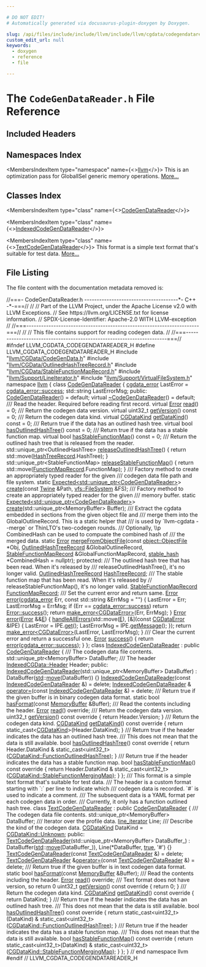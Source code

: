 ```yaml
---

# DO NOT EDIT!
# Automatically generated via docusaurus-plugin-doxygen by Doxygen.

slug: /api/files/include/include/llvm/include/llvm/cgdata/codegendatareader-h
custom_edit_url: null
keywords:
  - doxygen
  - reference
  - file

---
```





# The `CodeGenDataReader.h` File Reference

<DoxygenPage pluginConfig={pluginConfig}>



## Included Headers

<IncludesList>
<IncludesListItem
  filePath="llvm/CGData/CodeGenData.h"
  permalink="/docs/api/files/include/include/llvm/include/llvm/cgdata/codegendata-h"
  isLocal="true" />
<IncludesListItem
  filePath="llvm/CGData/OutlinedHashTreeRecord.h"
  permalink="/docs/api/files/include/include/llvm/include/llvm/cgdata/outlinedhashtreerecord-h"
  isLocal="true" />
<IncludesListItem
  filePath="llvm/CGData/StableFunctionMapRecord.h"
  permalink="/docs/api/files/include/include/llvm/include/llvm/cgdata/stablefunctionmaprecord-h"
  isLocal="true" />
<IncludesListItem
  filePath="llvm/Support/LineIterator.h"
  permalink="/docs/api/files/include/include/llvm/include/llvm/support/lineiterator-h"
  isLocal="true" />
<IncludesListItem
  filePath="llvm/Support/VirtualFileSystem.h"
  permalink="/docs/api/files/include/include/llvm/include/llvm/support/virtualfilesystem-h"
  isLocal="true" />
</IncludesList>

## Namespaces Index

<MembersIndex>

<MembersIndexItem
  type="namespace"
  name={<><a href="/docs/api/namespaces/llvm">llvm</a></>}>
This is an optimization pass for GlobalISel generic memory operations. <a href="/docs/api/namespaces/llvm/#details">More...</a>
</MembersIndexItem>

</MembersIndex>

## Classes Index

<MembersIndex>

<MembersIndexItem
  type="class"
  name={<><a href="/docs/api/classes/llvm/codegendatareader">CodeGenDataReader</a></>}>
</MembersIndexItem>

<MembersIndexItem
  type="class"
  name={<><a href="/docs/api/classes/llvm/indexedcodegendatareader">IndexedCodeGenDataReader</a></>}>
</MembersIndexItem>

<MembersIndexItem
  type="class"
  name={<><a href="/docs/api/classes/llvm/textcodegendatareader">TextCodeGenDataReader</a></>}>
This format is a simple text format that&#39;s suitable for test data. <a href="/docs/api/classes/llvm/textcodegendatareader/#details">More...</a>
</MembersIndexItem>

</MembersIndex>


## File Listing

The file content with the documentation metadata removed is:

<ProgramListing>

<Link id="l00001" /><CodeLine lineNumber="1"><Highlight kind="comment">//===- CodeGenDataReader.h --------------------------------------&#42;- C++ -&#42;-===//</Highlight><Highlight kind="normal"></Highlight></CodeLine>
<Link id="l00002" /><CodeLine lineNumber="2"><Highlight kind="normal"></Highlight><Highlight kind="comment">//</Highlight><Highlight kind="normal"></Highlight></CodeLine>
<Link id="l00003" /><CodeLine lineNumber="3"><Highlight kind="normal"></Highlight><Highlight kind="comment">// Part of the LLVM Project, under the Apache License v2.0 with LLVM Exceptions.</Highlight><Highlight kind="normal"></Highlight></CodeLine>
<Link id="l00004" /><CodeLine lineNumber="4"><Highlight kind="normal"></Highlight><Highlight kind="comment">// See https://llvm.org/LICENSE.txt for license information.</Highlight><Highlight kind="normal"></Highlight></CodeLine>
<Link id="l00005" /><CodeLine lineNumber="5"><Highlight kind="normal"></Highlight><Highlight kind="comment">// SPDX-License-Identifier: Apache-2.0 WITH LLVM-exception</Highlight><Highlight kind="normal"></Highlight></CodeLine>
<Link id="l00006" /><CodeLine lineNumber="6"><Highlight kind="normal"></Highlight><Highlight kind="comment">//</Highlight><Highlight kind="normal"></Highlight></CodeLine>
<Link id="l00007" /><CodeLine lineNumber="7"><Highlight kind="normal"></Highlight><Highlight kind="comment">//===----------------------------------------------------------------------===//</Highlight><Highlight kind="normal"></Highlight></CodeLine>
<Link id="l00008" /><CodeLine lineNumber="8"><Highlight kind="normal"></Highlight><Highlight kind="comment">//</Highlight><Highlight kind="normal"></Highlight></CodeLine>
<Link id="l00009" /><CodeLine lineNumber="9"><Highlight kind="normal"></Highlight><Highlight kind="comment">// This file contains support for reading codegen data.</Highlight><Highlight kind="normal"></Highlight></CodeLine>
<Link id="l00010" /><CodeLine lineNumber="10"><Highlight kind="normal"></Highlight><Highlight kind="comment">//</Highlight><Highlight kind="normal"></Highlight></CodeLine>
<Link id="l00011" /><CodeLine lineNumber="11"><Highlight kind="normal"></Highlight><Highlight kind="comment">//===----------------------------------------------------------------------===//</Highlight><Highlight kind="normal"></Highlight></CodeLine>
<Link id="l00012" /><CodeLine lineNumber="12"><Highlight kind="normal"></Highlight></CodeLine>
<Link id="l00013" /><CodeLine lineNumber="13"><Highlight kind="normal"></Highlight><Highlight kind="preprocessor">#ifndef LLVM&#95;CGDATA&#95;CODEGENDATAREADER&#95;H</Highlight><Highlight kind="normal"></Highlight></CodeLine>
<Link id="l00014" /><CodeLine lineNumber="14"><Highlight kind="normal"></Highlight><Highlight kind="preprocessor">#define LLVM&#95;CGDATA&#95;CODEGENDATAREADER&#95;H</Highlight><Highlight kind="normal"></Highlight></CodeLine>
<Link id="l00015" /><CodeLine lineNumber="15"><Highlight kind="normal"></Highlight></CodeLine>
<Link id="l00016" /><CodeLine lineNumber="16"><Highlight kind="normal"></Highlight><Highlight kind="preprocessor">#include &quot;<a href="/docs/api/files/include/include/llvm/include/llvm/cgdata/codegendata-h">llvm/CGData/CodeGenData.h</a>&quot;</Highlight><Highlight kind="normal"></Highlight></CodeLine>
<Link id="l00017" /><CodeLine lineNumber="17"><Highlight kind="normal"></Highlight><Highlight kind="preprocessor">#include &quot;<a href="/docs/api/files/include/include/llvm/include/llvm/cgdata/outlinedhashtreerecord-h">llvm/CGData/OutlinedHashTreeRecord.h</a>&quot;</Highlight><Highlight kind="normal"></Highlight></CodeLine>
<Link id="l00018" /><CodeLine lineNumber="18"><Highlight kind="normal"></Highlight><Highlight kind="preprocessor">#include &quot;<a href="/docs/api/files/include/include/llvm/include/llvm/cgdata/stablefunctionmaprecord-h">llvm/CGData/StableFunctionMapRecord.h</a>&quot;</Highlight><Highlight kind="normal"></Highlight></CodeLine>
<Link id="l00019" /><CodeLine lineNumber="19"><Highlight kind="normal"></Highlight><Highlight kind="preprocessor">#include &quot;<a href="/docs/api/files/include/include/llvm/include/llvm/support/lineiterator-h">llvm/Support/LineIterator.h</a>&quot;</Highlight><Highlight kind="normal"></Highlight></CodeLine>
<Link id="l00020" /><CodeLine lineNumber="20"><Highlight kind="normal"></Highlight><Highlight kind="preprocessor">#include &quot;<a href="/docs/api/files/include/include/llvm/include/llvm/support/virtualfilesystem-h">llvm/Support/VirtualFileSystem.h</a>&quot;</Highlight><Highlight kind="normal"></Highlight></CodeLine>
<Link id="l00021" /><CodeLine lineNumber="21"><Highlight kind="normal"></Highlight></CodeLine>
<Link id="l00022" /><CodeLine lineNumber="22"><Highlight kind="normal"></Highlight><Highlight kind="keyword">namespace </Highlight><Highlight kind="normal"><a href="/docs/api/namespaces/llvm">llvm</a> &#123;</Highlight></CodeLine>
<Link id="l00023" /><CodeLine lineNumber="23"><Highlight kind="normal"></Highlight></CodeLine>
<Link id="l00024" /><CodeLine lineNumber="24" lineLink="/docs/api/classes/llvm/codegendatareader"><Highlight kind="normal"></Highlight><Highlight kind="keyword">class </Highlight><Highlight kind="normal"><a href="/docs/api/classes/llvm/codegendatareader/#a4938a6e9b87fda35e4f530f2e7131a6a">CodeGenDataReader</a> &#123;</Highlight></CodeLine>
<Link id="l00025" /><CodeLine lineNumber="25"><Highlight kind="normal">  <a href="/docs/api/namespaces/llvm/#a6ea6fb3a4e8248113053829b7fd89c96">cgdata&#95;error</a> LastError = <a href="/docs/api/namespaces/llvm/#a6ea6fb3a4e8248113053829b7fd89c96a260ca9dd8a4577fc00b7bd5810298076">cgdata&#95;error::success</a>;</Highlight></CodeLine>
<Link id="l00026" /><CodeLine lineNumber="26"><Highlight kind="normal">  std::string LastErrorMsg;</Highlight></CodeLine>
<Link id="l00027" /><CodeLine lineNumber="27"><Highlight kind="normal"></Highlight></CodeLine>
<Link id="l00028" /><CodeLine lineNumber="28"><Highlight kind="normal"></Highlight><Highlight kind="keyword">public</Highlight><Highlight kind="normal">:</Highlight></CodeLine>
<Link id="l00029" /><CodeLine lineNumber="29" lineLink="/docs/api/classes/llvm/codegendatareader/#a4938a6e9b87fda35e4f530f2e7131a6a"><Highlight kind="normal">  <a href="/docs/api/classes/llvm/codegendatareader/#a4938a6e9b87fda35e4f530f2e7131a6a">CodeGenDataReader</a>() = </Highlight><Highlight kind="keywordflow">default</Highlight><Highlight kind="normal">;</Highlight></CodeLine>
<Link id="l00030" /><CodeLine lineNumber="30" lineLink="/docs/api/classes/llvm/codegendatareader/#a25c012e7b2b088babfa4effb8b594235"><Highlight kind="normal">  </Highlight><Highlight kind="keyword">virtual</Highlight><Highlight kind="normal"> <a href="/docs/api/classes/llvm/codegendatareader/#a25c012e7b2b088babfa4effb8b594235">~CodeGenDataReader</a>() = </Highlight><Highlight kind="keywordflow">default</Highlight><Highlight kind="normal">;</Highlight></CodeLine>
<Link id="l00031" /><CodeLine lineNumber="31"><Highlight kind="normal"></Highlight><Highlight kind="comment"></Highlight></CodeLine>
<Link id="l00032" /><CodeLine lineNumber="32"><Highlight kind="comment">  /// Read the header.  Required before reading first record.</Highlight><Highlight kind="normal"></Highlight></CodeLine>
<Link id="l00033" /><CodeLine lineNumber="33" lineLink="/docs/api/classes/llvm/codegendatareader/#aa20fa4c4ea01f7b1432d0b99deb1c691"><Highlight kind="normal">  </Highlight><Highlight kind="keyword">virtual</Highlight><Highlight kind="normal"> <a href="/docs/api/classes/llvm/error">Error</a> <a href="/docs/api/classes/llvm/codegendatareader/#aa20fa4c4ea01f7b1432d0b99deb1c691">read</a>() = 0;</Highlight><Highlight kind="comment"></Highlight></CodeLine>
<Link id="l00034" /><CodeLine lineNumber="34"><Highlight kind="comment">  /// Return the codegen data version.</Highlight><Highlight kind="normal"></Highlight></CodeLine>
<Link id="l00035" /><CodeLine lineNumber="35" lineLink="/docs/api/classes/llvm/codegendatareader/#a386744755a9d21a971e5087e05199c10"><Highlight kind="normal">  </Highlight><Highlight kind="keyword">virtual</Highlight><Highlight kind="normal"> uint32&#95;t <a href="/docs/api/classes/llvm/codegendatareader/#a386744755a9d21a971e5087e05199c10">getVersion</a>() </Highlight><Highlight kind="keyword">const</Highlight><Highlight kind="normal"> = 0;</Highlight><Highlight kind="comment"></Highlight></CodeLine>
<Link id="l00036" /><CodeLine lineNumber="36"><Highlight kind="comment">  /// Return the codegen data kind.</Highlight><Highlight kind="normal"></Highlight></CodeLine>
<Link id="l00037" /><CodeLine lineNumber="37" lineLink="/docs/api/classes/llvm/codegendatareader/#a8cea1e14735c7e639093889ef58d358c"><Highlight kind="normal">  </Highlight><Highlight kind="keyword">virtual</Highlight><Highlight kind="normal"> <a href="/docs/api/namespaces/llvm/#a0ba893e7dc00f439ef557e79f12e899f">CGDataKind</a> <a href="/docs/api/classes/llvm/codegendatareader/#a8cea1e14735c7e639093889ef58d358c">getDataKind</a>() </Highlight><Highlight kind="keyword">const</Highlight><Highlight kind="normal"> = 0;</Highlight><Highlight kind="comment"></Highlight></CodeLine>
<Link id="l00038" /><CodeLine lineNumber="38"><Highlight kind="comment">  /// Return true if the data has an outlined hash tree.</Highlight><Highlight kind="normal"></Highlight></CodeLine>
<Link id="l00039" /><CodeLine lineNumber="39" lineLink="/docs/api/classes/llvm/codegendatareader/#a1952f67f7a36cf1438bb35532e2c9681"><Highlight kind="normal">  </Highlight><Highlight kind="keyword">virtual</Highlight><Highlight kind="normal"> </Highlight><Highlight kind="keywordtype">bool</Highlight><Highlight kind="normal"> <a href="/docs/api/classes/llvm/codegendatareader/#a1952f67f7a36cf1438bb35532e2c9681">hasOutlinedHashTree</a>() </Highlight><Highlight kind="keyword">const</Highlight><Highlight kind="normal"> = 0;</Highlight><Highlight kind="comment"></Highlight></CodeLine>
<Link id="l00040" /><CodeLine lineNumber="40"><Highlight kind="comment">  /// Return true if the data has a stable function map.</Highlight><Highlight kind="normal"></Highlight></CodeLine>
<Link id="l00041" /><CodeLine lineNumber="41" lineLink="/docs/api/classes/llvm/codegendatareader/#a340784b8d4d214561c2e4115e7796d97"><Highlight kind="normal">  </Highlight><Highlight kind="keyword">virtual</Highlight><Highlight kind="normal"> </Highlight><Highlight kind="keywordtype">bool</Highlight><Highlight kind="normal"> <a href="/docs/api/classes/llvm/codegendatareader/#a340784b8d4d214561c2e4115e7796d97">hasStableFunctionMap</a>() </Highlight><Highlight kind="keyword">const</Highlight><Highlight kind="normal"> = 0;</Highlight><Highlight kind="comment"></Highlight></CodeLine>
<Link id="l00042" /><CodeLine lineNumber="42"><Highlight kind="comment">  /// Return the outlined hash tree that is released from the reader.</Highlight><Highlight kind="normal"></Highlight></CodeLine>
<Link id="l00043" /><CodeLine lineNumber="43" lineLink="/docs/api/classes/llvm/codegendatareader/#ad418978423ac3f031d4a4aab04708310"><Highlight kind="normal">  std::unique&#95;ptr&lt;OutlinedHashTree&gt; <a href="/docs/api/classes/llvm/codegendatareader/#ad418978423ac3f031d4a4aab04708310">releaseOutlinedHashTree</a>() &#123;</Highlight></CodeLine>
<Link id="l00044" /><CodeLine lineNumber="44"><Highlight kind="normal">    </Highlight><Highlight kind="keywordflow">return</Highlight><Highlight kind="normal"> std::move(<a href="/docs/api/classes/llvm/codegendatareader/#a3897d2b4576b899d566186c2a97a7a79">HashTreeRecord</a>.HashTree);</Highlight></CodeLine>
<Link id="l00045" /><CodeLine lineNumber="45"><Highlight kind="normal">  &#125;</Highlight></CodeLine>
<Link id="l00046" /><CodeLine lineNumber="46" lineLink="/docs/api/classes/llvm/codegendatareader/#a50647452c64c1fab25b232c4827ccd2b"><Highlight kind="normal">  std::unique&#95;ptr&lt;StableFunctionMap&gt; <a href="/docs/api/classes/llvm/codegendatareader/#a50647452c64c1fab25b232c4827ccd2b">releaseStableFunctionMap</a>() &#123;</Highlight></CodeLine>
<Link id="l00047" /><CodeLine lineNumber="47"><Highlight kind="normal">    </Highlight><Highlight kind="keywordflow">return</Highlight><Highlight kind="normal"> std::move(<a href="/docs/api/classes/llvm/codegendatareader/#a83f3e8474f7cca254a19d876f2e9a3b7">FunctionMapRecord</a>.FunctionMap);</Highlight></CodeLine>
<Link id="l00048" /><CodeLine lineNumber="48"><Highlight kind="normal">  &#125;</Highlight></CodeLine>
<Link id="l00049" /><CodeLine lineNumber="49"><Highlight kind="normal"></Highlight><Highlight kind="comment"></Highlight></CodeLine>
<Link id="l00050" /><CodeLine lineNumber="50"><Highlight kind="comment">  /// Factory method to create an appropriately typed reader for the given</Highlight></CodeLine>
<Link id="l00051" /><CodeLine lineNumber="51"><Highlight kind="comment">  /// codegen data file path and file system.</Highlight><Highlight kind="normal"></Highlight></CodeLine>
<Link id="l00052" /><CodeLine lineNumber="52"><Highlight kind="normal">  </Highlight><Highlight kind="keyword">static</Highlight><Highlight kind="normal"> <a href="/docs/api/classes/llvm/expected">Expected&lt;std::unique&#95;ptr&lt;CodeGenDataReader&gt;</a>&gt;</Highlight></CodeLine>
<Link id="l00053" /><CodeLine lineNumber="53"><Highlight kind="normal">  <a href="/docs/api/classes/llvm/codegendatareader/#a4a44372ad9be897766236ba844f560e5">create</a>(</Highlight><Highlight kind="keyword">const</Highlight><Highlight kind="normal"> <a href="/docs/api/classes/llvm/twine">Twine</a> &amp;Path, <a href="/docs/api/classes/llvm/vfs/filesystem">vfs::FileSystem</a> &amp;FS);</Highlight></CodeLine>
<Link id="l00054" /><CodeLine lineNumber="54"><Highlight kind="normal"></Highlight><Highlight kind="comment"></Highlight></CodeLine>
<Link id="l00055" /><CodeLine lineNumber="55"><Highlight kind="comment">  /// Factory method to create an appropriately typed reader for the given</Highlight></CodeLine>
<Link id="l00056" /><CodeLine lineNumber="56"><Highlight kind="comment">  /// memory buffer.</Highlight><Highlight kind="normal"></Highlight></CodeLine>
<Link id="l00057" /><CodeLine lineNumber="57"><Highlight kind="normal">  </Highlight><Highlight kind="keyword">static</Highlight><Highlight kind="normal"> <a href="/docs/api/classes/llvm/expected">Expected&lt;std::unique&#95;ptr&lt;CodeGenDataReader&gt;</a>&gt;</Highlight></CodeLine>
<Link id="l00058" /><CodeLine lineNumber="58"><Highlight kind="normal">  <a href="/docs/api/classes/llvm/codegendatareader/#a4a44372ad9be897766236ba844f560e5">create</a>(std::unique&#95;ptr&lt;MemoryBuffer&gt; Buffer);</Highlight></CodeLine>
<Link id="l00059" /><CodeLine lineNumber="59"><Highlight kind="normal"></Highlight><Highlight kind="comment"></Highlight></CodeLine>
<Link id="l00060" /><CodeLine lineNumber="60"><Highlight kind="comment">  /// Extract the cgdata embedded in sections from the given object file and</Highlight></CodeLine>
<Link id="l00061" /><CodeLine lineNumber="61"><Highlight kind="comment">  /// merge them into the GlobalOutlineRecord. This is a static helper that</Highlight></CodeLine>
<Link id="l00062" /><CodeLine lineNumber="62"><Highlight kind="comment">  /// is used by &#96;llvm-cgdata --merge&#96; or ThinLTO&#39;s two-codegen rounds.</Highlight></CodeLine>
<Link id="l00063" /><CodeLine lineNumber="63"><Highlight kind="comment">  /// Optionally, \\p CombinedHash can be used to compuate the combined hash of</Highlight></CodeLine>
<Link id="l00064" /><CodeLine lineNumber="64"><Highlight kind="comment">  /// the merged data.</Highlight><Highlight kind="normal"></Highlight></CodeLine>
<Link id="l00065" /><CodeLine lineNumber="65"><Highlight kind="normal">  </Highlight><Highlight kind="keyword">static</Highlight><Highlight kind="normal"> <a href="/docs/api/classes/llvm/error">Error</a></Highlight></CodeLine>
<Link id="l00066" /><CodeLine lineNumber="66"><Highlight kind="normal">  <a href="/docs/api/classes/llvm/codegendatareader/#ad41848e26234890d2d908a09f6709022">mergeFromObjectFile</a>(</Highlight><Highlight kind="keyword">const</Highlight><Highlight kind="normal"> <a href="/docs/api/classes/llvm/object/objectfile">object::ObjectFile</a> &#42;Obj,</Highlight></CodeLine>
<Link id="l00067" /><CodeLine lineNumber="67"><Highlight kind="normal">                      <a href="/docs/api/structs/llvm/outlinedhashtreerecord">OutlinedHashTreeRecord</a> &amp;GlobalOutlineRecord,</Highlight></CodeLine>
<Link id="l00068" /><CodeLine lineNumber="68"><Highlight kind="normal">                      <a href="/docs/api/structs/llvm/stablefunctionmaprecord">StableFunctionMapRecord</a> &amp;GlobalFunctionMapRecord,</Highlight></CodeLine>
<Link id="l00069" /><CodeLine lineNumber="69"><Highlight kind="normal">                      <a href="/docs/api/namespaces/llvm/#a3f07bd5ee30b6a57ddc214f64d5fd941">stable&#95;hash</a> &#42;CombinedHash = </Highlight><Highlight kind="keyword">nullptr</Highlight><Highlight kind="normal">);</Highlight></CodeLine>
<Link id="l00070" /><CodeLine lineNumber="70"><Highlight kind="normal"></Highlight></CodeLine>
<Link id="l00071" /><CodeLine lineNumber="71"><Highlight kind="normal"></Highlight><Highlight kind="keyword">protected</Highlight><Highlight kind="normal">:</Highlight><Highlight kind="comment"></Highlight></CodeLine>
<Link id="l00072" /><CodeLine lineNumber="72"><Highlight kind="comment">  /// The outlined hash tree that has been read. When it&#39;s released by</Highlight></CodeLine>
<Link id="l00073" /><CodeLine lineNumber="73"><Highlight kind="comment">  /// releaseOutlinedHashTree(), it&#39;s no longer valid.</Highlight><Highlight kind="normal"></Highlight></CodeLine>
<Link id="l00074" /><CodeLine lineNumber="74" lineLink="/docs/api/classes/llvm/codegendatareader/#a3897d2b4576b899d566186c2a97a7a79"><Highlight kind="normal">  <a href="/docs/api/structs/llvm/outlinedhashtreerecord">OutlinedHashTreeRecord</a> <a href="/docs/api/classes/llvm/codegendatareader/#a3897d2b4576b899d566186c2a97a7a79">HashTreeRecord</a>;</Highlight></CodeLine>
<Link id="l00075" /><CodeLine lineNumber="75"><Highlight kind="normal"></Highlight><Highlight kind="comment"></Highlight></CodeLine>
<Link id="l00076" /><CodeLine lineNumber="76"><Highlight kind="comment">  /// The stable function map that has been read. When it&#39;s released by</Highlight><Highlight kind="normal"></Highlight></CodeLine>
<Link id="l00077" /><CodeLine lineNumber="77"><Highlight kind="normal">  </Highlight><Highlight kind="comment">// releaseStableFunctionMap(), it&#39;s no longer valid.</Highlight><Highlight kind="normal"></Highlight></CodeLine>
<Link id="l00078" /><CodeLine lineNumber="78" lineLink="/docs/api/classes/llvm/codegendatareader/#a83f3e8474f7cca254a19d876f2e9a3b7"><Highlight kind="normal">  <a href="/docs/api/structs/llvm/stablefunctionmaprecord">StableFunctionMapRecord</a> <a href="/docs/api/classes/llvm/codegendatareader/#a83f3e8474f7cca254a19d876f2e9a3b7">FunctionMapRecord</a>;</Highlight></CodeLine>
<Link id="l00079" /><CodeLine lineNumber="79"><Highlight kind="normal"></Highlight><Highlight kind="comment"></Highlight></CodeLine>
<Link id="l00080" /><CodeLine lineNumber="80"><Highlight kind="comment">  /// Set the current error and return same.</Highlight><Highlight kind="normal"></Highlight></CodeLine>
<Link id="l00081" /><CodeLine lineNumber="81" lineLink="/docs/api/classes/llvm/codegendatareader/#a4d9d859b066e0d93458a74c4763cf553"><Highlight kind="normal">  <a href="/docs/api/classes/llvm/error">Error</a> <a href="/docs/api/classes/llvm/codegendatareader/#a4d9d859b066e0d93458a74c4763cf553">error</a>(<a href="/docs/api/namespaces/llvm/#a6ea6fb3a4e8248113053829b7fd89c96">cgdata&#95;error</a> Err, </Highlight><Highlight kind="keyword">const</Highlight><Highlight kind="normal"> std::string &amp;ErrMsg = </Highlight><Highlight kind="stringliteral">&quot;&quot;</Highlight><Highlight kind="normal">) &#123;</Highlight></CodeLine>
<Link id="l00082" /><CodeLine lineNumber="82"><Highlight kind="normal">    LastError = Err;</Highlight></CodeLine>
<Link id="l00083" /><CodeLine lineNumber="83"><Highlight kind="normal">    LastErrorMsg = ErrMsg;</Highlight></CodeLine>
<Link id="l00084" /><CodeLine lineNumber="84"><Highlight kind="normal">    </Highlight><Highlight kind="keywordflow">if</Highlight><Highlight kind="normal"> (Err == <a href="/docs/api/namespaces/llvm/#a6ea6fb3a4e8248113053829b7fd89c96a260ca9dd8a4577fc00b7bd5810298076">cgdata&#95;error::success</a>)</Highlight></CodeLine>
<Link id="l00085" /><CodeLine lineNumber="85"><Highlight kind="normal">      </Highlight><Highlight kind="keywordflow">return</Highlight><Highlight kind="normal"> <a href="/docs/api/classes/llvm/error/#a4dfd0813c3d0e0a30439b5a3e9196b59">Error::success</a>();</Highlight></CodeLine>
<Link id="l00086" /><CodeLine lineNumber="86"><Highlight kind="normal">    </Highlight><Highlight kind="keywordflow">return</Highlight><Highlight kind="normal"> <a href="/docs/api/namespaces/llvm/#a9999bd897fc8a1648bd69b36fee2d357">make&#95;error&lt;CGDataError&gt;</a>(Err, ErrMsg);</Highlight></CodeLine>
<Link id="l00087" /><CodeLine lineNumber="87"><Highlight kind="normal">  &#125;</Highlight></CodeLine>
<Link id="l00088" /><CodeLine lineNumber="88"><Highlight kind="normal"></Highlight></CodeLine>
<Link id="l00089" /><CodeLine lineNumber="89" lineLink="/docs/api/classes/llvm/codegendatareader/#aa674edf94147d4f7be423bcb307ab377"><Highlight kind="normal">  <a href="/docs/api/classes/llvm/error">Error</a> <a href="/docs/api/classes/llvm/codegendatareader/#aa674edf94147d4f7be423bcb307ab377">error</a>(<a href="/docs/api/classes/llvm/error">Error</a> &amp;&amp;<a href="/docs/api/files/lib/lib/ir/builtingcs-cpp/#abb2b3a60ccc38a28239e19a1646e0c8a">E</a>) &#123;</Highlight></CodeLine>
<Link id="l00090" /><CodeLine lineNumber="90"><Highlight kind="normal">    <a href="/docs/api/namespaces/llvm/#a2aa0f5c36ac6291f5d5f2b4efd9ffe70">handleAllErrors</a>(std::move(<a href="/docs/api/files/lib/lib/ir/builtingcs-cpp/#abb2b3a60ccc38a28239e19a1646e0c8a">E</a>), &#91;&amp;&#93;(</Highlight><Highlight kind="keyword">const</Highlight><Highlight kind="normal"> <a href="/docs/api/classes/llvm/cgdataerror">CGDataError</a> &amp;IPE) &#123;</Highlight></CodeLine>
<Link id="l00091" /><CodeLine lineNumber="91"><Highlight kind="normal">      LastError = IPE.<a href="/docs/api/classes/llvm/cgdataerror/#af723597667ca015a380525ed878859b9">get</a>();</Highlight></CodeLine>
<Link id="l00092" /><CodeLine lineNumber="92"><Highlight kind="normal">      LastErrorMsg = IPE.<a href="/docs/api/classes/llvm/cgdataerror/#a1990c5de7fed9ac92508512f4328580f">getMessage</a>();</Highlight></CodeLine>
<Link id="l00093" /><CodeLine lineNumber="93"><Highlight kind="normal">    &#125;);</Highlight></CodeLine>
<Link id="l00094" /><CodeLine lineNumber="94"><Highlight kind="normal">    </Highlight><Highlight kind="keywordflow">return</Highlight><Highlight kind="normal"> <a href="/docs/api/namespaces/llvm/#a9999bd897fc8a1648bd69b36fee2d357">make&#95;error&lt;CGDataError&gt;</a>(LastError, LastErrorMsg);</Highlight></CodeLine>
<Link id="l00095" /><CodeLine lineNumber="95"><Highlight kind="normal">  &#125;</Highlight></CodeLine>
<Link id="l00096" /><CodeLine lineNumber="96"><Highlight kind="normal"></Highlight><Highlight kind="comment"></Highlight></CodeLine>
<Link id="l00097" /><CodeLine lineNumber="97"><Highlight kind="comment">  /// Clear the current error and return a successful one.</Highlight><Highlight kind="normal"></Highlight></CodeLine>
<Link id="l00098" /><CodeLine lineNumber="98" lineLink="/docs/api/classes/llvm/codegendatareader/#a1ef2fb8f19fa17d3e0445cc0f00b8a9a"><Highlight kind="normal">  <a href="/docs/api/classes/llvm/error">Error</a> <a href="/docs/api/classes/llvm/codegendatareader/#a1ef2fb8f19fa17d3e0445cc0f00b8a9a">success</a>() &#123; </Highlight><Highlight kind="keywordflow">return</Highlight><Highlight kind="normal"> <a href="/docs/api/files/lib/lib/debuginfo/lib/debuginfo/codeview/symbolrecordmapping-cpp/#a9cdf893c7d17e47fa1ed8bebf92a5da4">error</a>(<a href="/docs/api/namespaces/llvm/#a6ea6fb3a4e8248113053829b7fd89c96a260ca9dd8a4577fc00b7bd5810298076">cgdata&#95;error::success</a>); &#125;</Highlight></CodeLine>
<Link id="l00099" /><CodeLine lineNumber="99"><Highlight kind="normal">&#125;;</Highlight></CodeLine>
<Link id="l00100" /><CodeLine lineNumber="100"><Highlight kind="normal"></Highlight></CodeLine>
<Link id="l00101" /><CodeLine lineNumber="101" lineLink="/docs/api/classes/llvm/indexedcodegendatareader"><Highlight kind="normal"></Highlight><Highlight kind="keyword">class </Highlight><Highlight kind="normal"><a href="/docs/api/classes/llvm/indexedcodegendatareader/#a92308cb683e65696aaa2b07819e006d9">IndexedCodeGenDataReader</a> : </Highlight><Highlight kind="keyword">public</Highlight><Highlight kind="normal"> <a href="/docs/api/classes/llvm/codegendatareader/#a4938a6e9b87fda35e4f530f2e7131a6a">CodeGenDataReader</a> &#123;</Highlight><Highlight kind="comment"></Highlight></CodeLine>
<Link id="l00102" /><CodeLine lineNumber="102"><Highlight kind="comment">  /// The codegen data file contents.</Highlight><Highlight kind="normal"></Highlight></CodeLine>
<Link id="l00103" /><CodeLine lineNumber="103"><Highlight kind="normal">  std::unique&#95;ptr&lt;MemoryBuffer&gt; DataBuffer;</Highlight><Highlight kind="comment"></Highlight></CodeLine>
<Link id="l00104" /><CodeLine lineNumber="104"><Highlight kind="comment">  /// The header</Highlight><Highlight kind="normal"></Highlight></CodeLine>
<Link id="l00105" /><CodeLine lineNumber="105"><Highlight kind="normal">  <a href="/docs/api/structs/llvm/indexedcgdata/header">IndexedCGData::Header</a> Header;</Highlight></CodeLine>
<Link id="l00106" /><CodeLine lineNumber="106"><Highlight kind="normal"></Highlight></CodeLine>
<Link id="l00107" /><CodeLine lineNumber="107"><Highlight kind="normal"></Highlight><Highlight kind="keyword">public</Highlight><Highlight kind="normal">:</Highlight></CodeLine>
<Link id="l00108" /><CodeLine lineNumber="108" lineLink="/docs/api/classes/llvm/indexedcodegendatareader/#a92308cb683e65696aaa2b07819e006d9"><Highlight kind="normal">  <a href="/docs/api/classes/llvm/indexedcodegendatareader/#a92308cb683e65696aaa2b07819e006d9">IndexedCodeGenDataReader</a>(std::unique&#95;ptr&lt;MemoryBuffer&gt; DataBuffer)</Highlight></CodeLine>
<Link id="l00109" /><CodeLine lineNumber="109"><Highlight kind="normal">      : DataBuffer(<a href="/docs/api/namespaces/std">std</a>::<a href="/docs/api/namespaces/llvm/#abfc9c7ecf70f66901e439f7c04ef3dbb">move</a>(DataBuffer)) &#123;&#125;</Highlight></CodeLine>
<Link id="l00110" /><CodeLine lineNumber="110" lineLink="/docs/api/classes/llvm/indexedcodegendatareader/#a7a7a54c7e6de6c228adfd1353af2ea6b"><Highlight kind="normal">  <a href="/docs/api/classes/llvm/indexedcodegendatareader/#a7a7a54c7e6de6c228adfd1353af2ea6b">IndexedCodeGenDataReader</a>(</Highlight><Highlight kind="keyword">const</Highlight><Highlight kind="normal"> <a href="/docs/api/classes/llvm/indexedcodegendatareader/#a92308cb683e65696aaa2b07819e006d9">IndexedCodeGenDataReader</a> &amp;) = </Highlight><Highlight kind="keyword">delete</Highlight><Highlight kind="normal">;</Highlight></CodeLine>
<Link id="l00111" /><CodeLine lineNumber="111"><Highlight kind="normal">  <a href="/docs/api/classes/llvm/indexedcodegendatareader/#a92308cb683e65696aaa2b07819e006d9">IndexedCodeGenDataReader</a> &amp;</Highlight></CodeLine>
<Link id="l00112" /><CodeLine lineNumber="112" lineLink="/docs/api/classes/llvm/indexedcodegendatareader/#aaa3cd201023486c1b6fe0291299cb530"><Highlight kind="normal">  <a href="/docs/api/classes/llvm/indexedcodegendatareader/#aaa3cd201023486c1b6fe0291299cb530">operator=</a>(</Highlight><Highlight kind="keyword">const</Highlight><Highlight kind="normal"> <a href="/docs/api/classes/llvm/indexedcodegendatareader/#a92308cb683e65696aaa2b07819e006d9">IndexedCodeGenDataReader</a> &amp;) = </Highlight><Highlight kind="keyword">delete</Highlight><Highlight kind="normal">;</Highlight></CodeLine>
<Link id="l00113" /><CodeLine lineNumber="113"><Highlight kind="normal"></Highlight><Highlight kind="comment"></Highlight></CodeLine>
<Link id="l00114" /><CodeLine lineNumber="114"><Highlight kind="comment">  /// Return true if the given buffer is in binary codegen data format.</Highlight><Highlight kind="normal"></Highlight></CodeLine>
<Link id="l00115" /><CodeLine lineNumber="115"><Highlight kind="normal">  </Highlight><Highlight kind="keyword">static</Highlight><Highlight kind="normal"> </Highlight><Highlight kind="keywordtype">bool</Highlight><Highlight kind="normal"> <a href="/docs/api/classes/llvm/indexedcodegendatareader/#a3d830a3c802045bb715c15756112ab48">hasFormat</a>(</Highlight><Highlight kind="keyword">const</Highlight><Highlight kind="normal"> <a href="/docs/api/classes/llvm/memorybuffer">MemoryBuffer</a> &amp;Buffer);</Highlight><Highlight kind="comment"></Highlight></CodeLine>
<Link id="l00116" /><CodeLine lineNumber="116"><Highlight kind="comment">  /// Read the contents including the header.</Highlight><Highlight kind="normal"></Highlight></CodeLine>
<Link id="l00117" /><CodeLine lineNumber="117"><Highlight kind="normal">  <a href="/docs/api/classes/llvm/error">Error</a> <a href="/docs/api/classes/llvm/indexedcodegendatareader/#a3f022987ea846df57d06f91074954335">read</a>() </Highlight><Highlight kind="keyword">override</Highlight><Highlight kind="normal">;</Highlight><Highlight kind="comment"></Highlight></CodeLine>
<Link id="l00118" /><CodeLine lineNumber="118"><Highlight kind="comment">  /// Return the codegen data version.</Highlight><Highlight kind="normal"></Highlight></CodeLine>
<Link id="l00119" /><CodeLine lineNumber="119" lineLink="/docs/api/classes/llvm/indexedcodegendatareader/#af416deefa4d3e33abb3110e18fcb0f13"><Highlight kind="normal">  uint32&#95;t <a href="/docs/api/classes/llvm/indexedcodegendatareader/#af416deefa4d3e33abb3110e18fcb0f13">getVersion</a>()</Highlight><Highlight kind="keyword"> const override </Highlight><Highlight kind="normal">&#123; </Highlight><Highlight kind="keywordflow">return</Highlight><Highlight kind="normal"> Header.Version; &#125;</Highlight><Highlight kind="comment"></Highlight></CodeLine>
<Link id="l00120" /><CodeLine lineNumber="120"><Highlight kind="comment">  /// Return the codegen data kind.</Highlight><Highlight kind="normal"></Highlight></CodeLine>
<Link id="l00121" /><CodeLine lineNumber="121" lineLink="/docs/api/classes/llvm/indexedcodegendatareader/#a94132a686c579a6c8774923a58a5ec25"><Highlight kind="normal">  <a href="/docs/api/namespaces/llvm/#a0ba893e7dc00f439ef557e79f12e899f">CGDataKind</a> <a href="/docs/api/classes/llvm/indexedcodegendatareader/#a94132a686c579a6c8774923a58a5ec25">getDataKind</a>()</Highlight><Highlight kind="keyword"> const override </Highlight><Highlight kind="normal">&#123;</Highlight></CodeLine>
<Link id="l00122" /><CodeLine lineNumber="122"><Highlight kind="normal">    </Highlight><Highlight kind="keywordflow">return</Highlight><Highlight kind="normal"> </Highlight><Highlight kind="keyword">static&#95;cast&lt;</Highlight><Highlight kind="normal"><a href="/docs/api/namespaces/llvm/#a0ba893e7dc00f439ef557e79f12e899f">CGDataKind</a></Highlight><Highlight kind="keyword">&gt;</Highlight><Highlight kind="normal">(Header.DataKind);</Highlight></CodeLine>
<Link id="l00123" /><CodeLine lineNumber="123"><Highlight kind="normal">  &#125;</Highlight><Highlight kind="comment"></Highlight></CodeLine>
<Link id="l00124" /><CodeLine lineNumber="124"><Highlight kind="comment">  /// Return true if the header indicates the data has an outlined hash tree.</Highlight></CodeLine>
<Link id="l00125" /><CodeLine lineNumber="125"><Highlight kind="comment">  /// This does not mean that the data is still available.</Highlight><Highlight kind="normal"></Highlight></CodeLine>
<Link id="l00126" /><CodeLine lineNumber="126" lineLink="/docs/api/classes/llvm/indexedcodegendatareader/#a8a622c3ffacf4ba8a9288bbe575fc92b"><Highlight kind="normal">  </Highlight><Highlight kind="keywordtype">bool</Highlight><Highlight kind="normal"> <a href="/docs/api/classes/llvm/indexedcodegendatareader/#a8a622c3ffacf4ba8a9288bbe575fc92b">hasOutlinedHashTree</a>()</Highlight><Highlight kind="keyword"> const override </Highlight><Highlight kind="normal">&#123;</Highlight></CodeLine>
<Link id="l00127" /><CodeLine lineNumber="127"><Highlight kind="normal">    </Highlight><Highlight kind="keywordflow">return</Highlight><Highlight kind="normal"> Header.DataKind &amp;</Highlight></CodeLine>
<Link id="l00128" /><CodeLine lineNumber="128"><Highlight kind="normal">           </Highlight><Highlight kind="keyword">static&#95;cast&lt;</Highlight><Highlight kind="normal">uint32&#95;t</Highlight><Highlight kind="keyword">&gt;</Highlight><Highlight kind="normal">(<a href="/docs/api/namespaces/llvm/#a0ba893e7dc00f439ef557e79f12e899fae43cdbf8003571786314ee11a4028215">CGDataKind::FunctionOutlinedHashTree</a>);</Highlight></CodeLine>
<Link id="l00129" /><CodeLine lineNumber="129"><Highlight kind="normal">  &#125;</Highlight><Highlight kind="comment"></Highlight></CodeLine>
<Link id="l00130" /><CodeLine lineNumber="130"><Highlight kind="comment">  /// Return true if the header indicates the data has a stable function map.</Highlight><Highlight kind="normal"></Highlight></CodeLine>
<Link id="l00131" /><CodeLine lineNumber="131" lineLink="/docs/api/classes/llvm/indexedcodegendatareader/#a58bf290952f374f78bba7b4d75827902"><Highlight kind="normal">  </Highlight><Highlight kind="keywordtype">bool</Highlight><Highlight kind="normal"> <a href="/docs/api/classes/llvm/indexedcodegendatareader/#a58bf290952f374f78bba7b4d75827902">hasStableFunctionMap</a>()</Highlight><Highlight kind="keyword"> const override </Highlight><Highlight kind="normal">&#123;</Highlight></CodeLine>
<Link id="l00132" /><CodeLine lineNumber="132"><Highlight kind="normal">    </Highlight><Highlight kind="keywordflow">return</Highlight><Highlight kind="normal"> Header.DataKind &amp;</Highlight></CodeLine>
<Link id="l00133" /><CodeLine lineNumber="133"><Highlight kind="normal">           </Highlight><Highlight kind="keyword">static&#95;cast&lt;</Highlight><Highlight kind="normal">uint32&#95;t</Highlight><Highlight kind="keyword">&gt;</Highlight><Highlight kind="normal">(<a href="/docs/api/namespaces/llvm/#a0ba893e7dc00f439ef557e79f12e899fa6c3b28d822d5623f3a00d66057afca55">CGDataKind::StableFunctionMergingMap</a>);</Highlight></CodeLine>
<Link id="l00134" /><CodeLine lineNumber="134"><Highlight kind="normal">  &#125;</Highlight></CodeLine>
<Link id="l00135" /><CodeLine lineNumber="135"><Highlight kind="normal">&#125;;</Highlight></CodeLine>
<Link id="l00136" /><CodeLine lineNumber="136"><Highlight kind="normal"></Highlight><Highlight kind="comment"></Highlight></CodeLine>
<Link id="l00137" /><CodeLine lineNumber="137"><Highlight kind="comment">/// This format is a simple text format that&#39;s suitable for test data.</Highlight></CodeLine>
<Link id="l00138" /><CodeLine lineNumber="138"><Highlight kind="comment">/// The header is a custom format starting with &#96;:&#96; per line to indicate which</Highlight></CodeLine>
<Link id="l00139" /><CodeLine lineNumber="139"><Highlight kind="comment">/// codegen data is recorded. &#96;#&#96; is used to indicate a comment.</Highlight></CodeLine>
<Link id="l00140" /><CodeLine lineNumber="140"><Highlight kind="comment">/// The subsequent data is a YAML format per each codegen data in order.</Highlight></CodeLine>
<Link id="l00141" /><CodeLine lineNumber="141"><Highlight kind="comment">/// Currently, it only has a function outlined hash tree.</Highlight><Highlight kind="normal"></Highlight></CodeLine>
<Link id="l00142" /><CodeLine lineNumber="142" lineLink="/docs/api/classes/llvm/textcodegendatareader"><Highlight kind="normal"></Highlight><Highlight kind="keyword">class </Highlight><Highlight kind="normal"><a href="/docs/api/classes/llvm/textcodegendatareader/#ae69f5c7f0c299614d5f4889b180df61a">TextCodeGenDataReader</a> : </Highlight><Highlight kind="keyword">public</Highlight><Highlight kind="normal"> <a href="/docs/api/classes/llvm/codegendatareader/#a4938a6e9b87fda35e4f530f2e7131a6a">CodeGenDataReader</a> &#123;</Highlight><Highlight kind="comment"></Highlight></CodeLine>
<Link id="l00143" /><CodeLine lineNumber="143"><Highlight kind="comment">  /// The codegen data file contents.</Highlight><Highlight kind="normal"></Highlight></CodeLine>
<Link id="l00144" /><CodeLine lineNumber="144"><Highlight kind="normal">  std::unique&#95;ptr&lt;MemoryBuffer&gt; DataBuffer;</Highlight><Highlight kind="comment"></Highlight></CodeLine>
<Link id="l00145" /><CodeLine lineNumber="145"><Highlight kind="comment">  /// Iterator over the profile data.</Highlight><Highlight kind="normal"></Highlight></CodeLine>
<Link id="l00146" /><CodeLine lineNumber="146"><Highlight kind="normal">  <a href="/docs/api/classes/llvm/line-iterator">line&#95;iterator</a> Line;</Highlight><Highlight kind="comment"></Highlight></CodeLine>
<Link id="l00147" /><CodeLine lineNumber="147"><Highlight kind="comment">  /// Describe the kind of the codegen data.</Highlight><Highlight kind="normal"></Highlight></CodeLine>
<Link id="l00148" /><CodeLine lineNumber="148"><Highlight kind="normal">  <a href="/docs/api/namespaces/llvm/#a0ba893e7dc00f439ef557e79f12e899f">CGDataKind</a> DataKind = <a href="/docs/api/namespaces/llvm/#a0ba893e7dc00f439ef557e79f12e899fa88183b946cc5f0e8c96b2e66e1c74a7e">CGDataKind::Unknown</a>;</Highlight></CodeLine>
<Link id="l00149" /><CodeLine lineNumber="149"><Highlight kind="normal"></Highlight></CodeLine>
<Link id="l00150" /><CodeLine lineNumber="150"><Highlight kind="normal"></Highlight><Highlight kind="keyword">public</Highlight><Highlight kind="normal">:</Highlight></CodeLine>
<Link id="l00151" /><CodeLine lineNumber="151" lineLink="/docs/api/classes/llvm/textcodegendatareader/#ae69f5c7f0c299614d5f4889b180df61a"><Highlight kind="normal">  <a href="/docs/api/classes/llvm/textcodegendatareader/#ae69f5c7f0c299614d5f4889b180df61a">TextCodeGenDataReader</a>(std::unique&#95;ptr&lt;MemoryBuffer&gt; DataBuffer&#95;)</Highlight></CodeLine>
<Link id="l00152" /><CodeLine lineNumber="152"><Highlight kind="normal">      : DataBuffer(<a href="/docs/api/namespaces/std">std</a>::<a href="/docs/api/namespaces/llvm/#abfc9c7ecf70f66901e439f7c04ef3dbb">move</a>(DataBuffer&#95;)), Line(&#42;DataBuffer, <a href="/docs/api/files/lib/lib/analysis/basicaliasanalysis-cpp/#af6d5cafbdfc5313e65d990120021a3ec">true</a>, </Highlight><Highlight kind="stringliteral">&#39;#&#39;</Highlight><Highlight kind="normal">) &#123;&#125;</Highlight></CodeLine>
<Link id="l00153" /><CodeLine lineNumber="153" lineLink="/docs/api/classes/llvm/textcodegendatareader/#ad5450da05b9514dee92bd51ff0cc0d0f"><Highlight kind="normal">  <a href="/docs/api/classes/llvm/textcodegendatareader/#ad5450da05b9514dee92bd51ff0cc0d0f">TextCodeGenDataReader</a>(</Highlight><Highlight kind="keyword">const</Highlight><Highlight kind="normal"> <a href="/docs/api/classes/llvm/textcodegendatareader/#ae69f5c7f0c299614d5f4889b180df61a">TextCodeGenDataReader</a> &amp;) = </Highlight><Highlight kind="keyword">delete</Highlight><Highlight kind="normal">;</Highlight></CodeLine>
<Link id="l00154" /><CodeLine lineNumber="154" lineLink="/docs/api/classes/llvm/textcodegendatareader/#a859c55bdbb63c4e6a96fed3caef23054"><Highlight kind="normal">  <a href="/docs/api/classes/llvm/textcodegendatareader/#ae69f5c7f0c299614d5f4889b180df61a">TextCodeGenDataReader</a> &amp;<a href="/docs/api/classes/llvm/textcodegendatareader/#a859c55bdbb63c4e6a96fed3caef23054">operator=</a>(</Highlight><Highlight kind="keyword">const</Highlight><Highlight kind="normal"> <a href="/docs/api/classes/llvm/textcodegendatareader/#ae69f5c7f0c299614d5f4889b180df61a">TextCodeGenDataReader</a> &amp;) = </Highlight><Highlight kind="keyword">delete</Highlight><Highlight kind="normal">;</Highlight></CodeLine>
<Link id="l00155" /><CodeLine lineNumber="155"><Highlight kind="normal"></Highlight><Highlight kind="comment"></Highlight></CodeLine>
<Link id="l00156" /><CodeLine lineNumber="156"><Highlight kind="comment">  /// Return true if the given buffer is in text codegen data format.</Highlight><Highlight kind="normal"></Highlight></CodeLine>
<Link id="l00157" /><CodeLine lineNumber="157"><Highlight kind="normal">  </Highlight><Highlight kind="keyword">static</Highlight><Highlight kind="normal"> </Highlight><Highlight kind="keywordtype">bool</Highlight><Highlight kind="normal"> <a href="/docs/api/classes/llvm/textcodegendatareader/#a0199559e6f0464acf4c2c30bcb041a03">hasFormat</a>(</Highlight><Highlight kind="keyword">const</Highlight><Highlight kind="normal"> <a href="/docs/api/classes/llvm/memorybuffer">MemoryBuffer</a> &amp;Buffer);</Highlight><Highlight kind="comment"></Highlight></CodeLine>
<Link id="l00158" /><CodeLine lineNumber="158"><Highlight kind="comment">  /// Read the contents including the header.</Highlight><Highlight kind="normal"></Highlight></CodeLine>
<Link id="l00159" /><CodeLine lineNumber="159"><Highlight kind="normal">  <a href="/docs/api/classes/llvm/error">Error</a> <a href="/docs/api/classes/llvm/textcodegendatareader/#a6a6f3695c97c301eee0369ec5e669c61">read</a>() </Highlight><Highlight kind="keyword">override</Highlight><Highlight kind="normal">;</Highlight><Highlight kind="comment"></Highlight></CodeLine>
<Link id="l00160" /><CodeLine lineNumber="160"><Highlight kind="comment">  /// Text format does not have version, so return 0</Highlight><Highlight kind="normal"></Highlight></CodeLine>
<Link id="l00161" /><CodeLine lineNumber="161" lineLink="/docs/api/classes/llvm/textcodegendatareader/#a9bf5a794d1bc797ac2d297e53f4dd7de"><Highlight kind="normal">  uint32&#95;t <a href="/docs/api/classes/llvm/textcodegendatareader/#a9bf5a794d1bc797ac2d297e53f4dd7de">getVersion</a>()</Highlight><Highlight kind="keyword"> const override </Highlight><Highlight kind="normal">&#123; </Highlight><Highlight kind="keywordflow">return</Highlight><Highlight kind="normal"> 0; &#125;</Highlight><Highlight kind="comment"></Highlight></CodeLine>
<Link id="l00162" /><CodeLine lineNumber="162"><Highlight kind="comment">  /// Return the codegen data kind.</Highlight><Highlight kind="normal"></Highlight></CodeLine>
<Link id="l00163" /><CodeLine lineNumber="163" lineLink="/docs/api/classes/llvm/textcodegendatareader/#af32fd4139e9b2e17498529ec3962a76b"><Highlight kind="normal">  <a href="/docs/api/namespaces/llvm/#a0ba893e7dc00f439ef557e79f12e899f">CGDataKind</a> <a href="/docs/api/classes/llvm/textcodegendatareader/#af32fd4139e9b2e17498529ec3962a76b">getDataKind</a>()</Highlight><Highlight kind="keyword"> const override </Highlight><Highlight kind="normal">&#123; </Highlight><Highlight kind="keywordflow">return</Highlight><Highlight kind="normal"> DataKind; &#125;</Highlight><Highlight kind="comment"></Highlight></CodeLine>
<Link id="l00164" /><CodeLine lineNumber="164"><Highlight kind="comment">  /// Return true if the header indicates the data has an outlined hash tree.</Highlight></CodeLine>
<Link id="l00165" /><CodeLine lineNumber="165"><Highlight kind="comment">  /// This does not mean that the data is still available.</Highlight><Highlight kind="normal"></Highlight></CodeLine>
<Link id="l00166" /><CodeLine lineNumber="166" lineLink="/docs/api/classes/llvm/textcodegendatareader/#a68854a96bdcb976a8dca5cda1d52e0ea"><Highlight kind="normal">  </Highlight><Highlight kind="keywordtype">bool</Highlight><Highlight kind="normal"> <a href="/docs/api/classes/llvm/textcodegendatareader/#a68854a96bdcb976a8dca5cda1d52e0ea">hasOutlinedHashTree</a>()</Highlight><Highlight kind="keyword"> const override </Highlight><Highlight kind="normal">&#123;</Highlight></CodeLine>
<Link id="l00167" /><CodeLine lineNumber="167"><Highlight kind="normal">    </Highlight><Highlight kind="keywordflow">return</Highlight><Highlight kind="normal"> </Highlight><Highlight kind="keyword">static&#95;cast&lt;</Highlight><Highlight kind="normal">uint32&#95;t</Highlight><Highlight kind="keyword">&gt;</Highlight><Highlight kind="normal">(DataKind) &amp;</Highlight></CodeLine>
<Link id="l00168" /><CodeLine lineNumber="168"><Highlight kind="normal">           </Highlight><Highlight kind="keyword">static&#95;cast&lt;</Highlight><Highlight kind="normal">uint32&#95;t</Highlight><Highlight kind="keyword">&gt;</Highlight><Highlight kind="normal">(<a href="/docs/api/namespaces/llvm/#a0ba893e7dc00f439ef557e79f12e899fae43cdbf8003571786314ee11a4028215">CGDataKind::FunctionOutlinedHashTree</a>);</Highlight></CodeLine>
<Link id="l00169" /><CodeLine lineNumber="169"><Highlight kind="normal">  &#125;</Highlight><Highlight kind="comment"></Highlight></CodeLine>
<Link id="l00170" /><CodeLine lineNumber="170"><Highlight kind="comment">  /// Return true if the header indicates the data has a stable function map.</Highlight></CodeLine>
<Link id="l00171" /><CodeLine lineNumber="171"><Highlight kind="comment">  /// This does not mean that the data is still available.</Highlight><Highlight kind="normal"></Highlight></CodeLine>
<Link id="l00172" /><CodeLine lineNumber="172" lineLink="/docs/api/classes/llvm/textcodegendatareader/#a2e6bd5da5516cd15d7331b544e2eb6c8"><Highlight kind="normal">  </Highlight><Highlight kind="keywordtype">bool</Highlight><Highlight kind="normal"> <a href="/docs/api/classes/llvm/textcodegendatareader/#a2e6bd5da5516cd15d7331b544e2eb6c8">hasStableFunctionMap</a>()</Highlight><Highlight kind="keyword"> const override </Highlight><Highlight kind="normal">&#123;</Highlight></CodeLine>
<Link id="l00173" /><CodeLine lineNumber="173"><Highlight kind="normal">    </Highlight><Highlight kind="keywordflow">return</Highlight><Highlight kind="normal"> </Highlight><Highlight kind="keyword">static&#95;cast&lt;</Highlight><Highlight kind="normal">uint32&#95;t</Highlight><Highlight kind="keyword">&gt;</Highlight><Highlight kind="normal">(DataKind) &amp;</Highlight></CodeLine>
<Link id="l00174" /><CodeLine lineNumber="174"><Highlight kind="normal">           </Highlight><Highlight kind="keyword">static&#95;cast&lt;</Highlight><Highlight kind="normal">uint32&#95;t</Highlight><Highlight kind="keyword">&gt;</Highlight><Highlight kind="normal">(<a href="/docs/api/namespaces/llvm/#a0ba893e7dc00f439ef557e79f12e899fa6c3b28d822d5623f3a00d66057afca55">CGDataKind::StableFunctionMergingMap</a>);</Highlight></CodeLine>
<Link id="l00175" /><CodeLine lineNumber="175"><Highlight kind="normal">  &#125;</Highlight></CodeLine>
<Link id="l00176" /><CodeLine lineNumber="176"><Highlight kind="normal">&#125;;</Highlight></CodeLine>
<Link id="l00177" /><CodeLine lineNumber="177"><Highlight kind="normal"></Highlight></CodeLine>
<Link id="l00178" /><CodeLine lineNumber="178"><Highlight kind="normal">&#125; </Highlight><Highlight kind="comment">// end namespace llvm</Highlight><Highlight kind="normal"></Highlight></CodeLine>
<Link id="l00179" /><CodeLine lineNumber="179"><Highlight kind="normal"></Highlight></CodeLine>
<Link id="l00180" /><CodeLine lineNumber="180"><Highlight kind="normal"></Highlight><Highlight kind="preprocessor">#endif </Highlight><Highlight kind="comment">// LLVM&#95;CGDATA&#95;CODEGENDATAREADER&#95;H</Highlight><Highlight kind="normal"></Highlight></CodeLine>

</ProgramListing>

</DoxygenPage>
